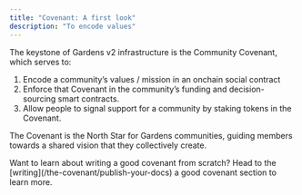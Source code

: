 ```yaml
---
title: "Covenant: A first look"
description: "To encode values"
---
```



The keystone of Gardens v2 infrastructure is the Community Covenant, which serves to:

1. Encode a community’s values / mission in an onchain social contract
2. Enforce that Covenant in the community’s funding and decision-sourcing smart contracts.
3. Allow people to signal support for a community by staking tokens in the Covenant.

The Covenant is the North Star for Gardens communities, guiding members towards a shared vision that they collectively create.

<Callout>
  Want to learn about writing a good covenant from scratch? Head to the
  [writing](/the-covenant/publish-your-docs) a good covenant section to learn
  more.
</Callout>
